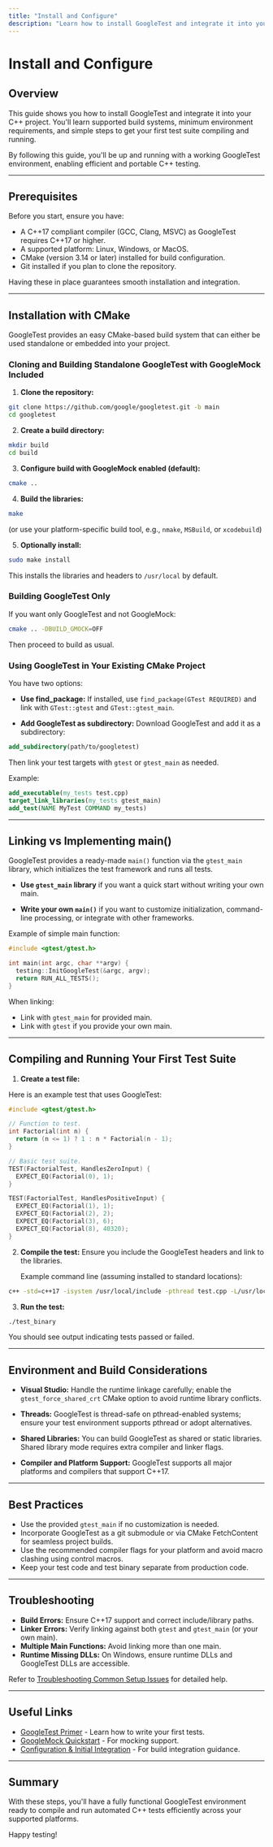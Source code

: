 ```yaml
---
title: "Install and Configure"
description: "Learn how to install GoogleTest and integrate it into your C++ project. This guide walks you through supported build systems, environment requirements, and the minimum steps to get your first test suite compiling and running."
---
```


# Install and Configure

## Overview

This guide shows you how to install GoogleTest and integrate it into your C++ project. You'll learn supported build systems, minimum environment requirements, and simple steps to get your first test suite compiling and running.

By following this guide, you'll be up and running with a working GoogleTest environment, enabling efficient and portable C++ testing.

---

## Prerequisites

Before you start, ensure you have:

- A C++17 compliant compiler (GCC, Clang, MSVC) as GoogleTest requires C++17 or higher.
- A supported platform: Linux, Windows, or MacOS.
- CMake (version 3.14 or later) installed for build configuration.
- Git installed if you plan to clone the repository.

Having these in place guarantees smooth installation and integration.

---

## Installation with CMake

GoogleTest provides an easy CMake-based build system that can either be used standalone or embedded into your project.

### Cloning and Building Standalone GoogleTest with GoogleMock Included

1. **Clone the repository:**

```bash
git clone https://github.com/google/googletest.git -b main
cd googletest
```

2. **Create a build directory:**

```bash
mkdir build
cd build
```

3. **Configure build with GoogleMock enabled (default):**

```bash
cmake ..
```

4. **Build the libraries:**

```bash
make
```

(or use your platform-specific build tool, e.g., `nmake`, `MSBuild`, or `xcodebuild`)

5. **Optionally install:**

```bash
sudo make install
```

This installs the libraries and headers to `/usr/local` by default.

### Building GoogleTest Only

If you want only GoogleTest and not GoogleMock:

```bash
cmake .. -DBUILD_GMOCK=OFF
```

Then proceed to build as usual.

### Using GoogleTest in Your Existing CMake Project

You have two options:

- **Use find_package:** If installed, use `find_package(GTest REQUIRED)` and link with `GTest::gtest` and `GTest::gtest_main`.

- **Add GoogleTest as subdirectory:** Download GoogleTest and add it as a subdirectory:

```cmake
add_subdirectory(path/to/googletest)
```

Then link your test targets with `gtest` or `gtest_main` as needed.

Example:

```cmake
add_executable(my_tests test.cpp)
target_link_libraries(my_tests gtest_main)
add_test(NAME MyTest COMMAND my_tests)
```

---

## Linking vs Implementing main()

GoogleTest provides a ready-made `main()` function via the `gtest_main` library, which initializes the test framework and runs all tests.

- **Use `gtest_main` library** if you want a quick start without writing your own main.

- **Write your own `main()`** if you want to customize initialization, command-line processing, or integrate with other frameworks.

Example of simple main function:

```c++
#include <gtest/gtest.h>

int main(int argc, char **argv) {
  testing::InitGoogleTest(&argc, argv);
  return RUN_ALL_TESTS();
}
```

When linking:

- Link with `gtest_main` for provided main.
- Link with `gtest` if you provide your own main.

---

## Compiling and Running Your First Test Suite

1. **Create a test file:**

Here is an example test that uses GoogleTest:

```c++
#include <gtest/gtest.h>

// Function to test.
int Factorial(int n) {
  return (n <= 1) ? 1 : n * Factorial(n - 1);
}

// Basic test suite.
TEST(FactorialTest, HandlesZeroInput) {
  EXPECT_EQ(Factorial(0), 1);
}

TEST(FactorialTest, HandlesPositiveInput) {
  EXPECT_EQ(Factorial(1), 1);
  EXPECT_EQ(Factorial(2), 2);
  EXPECT_EQ(Factorial(3), 6);
  EXPECT_EQ(Factorial(8), 40320);
}
```

2. **Compile the test:** 
   Ensure you include the GoogleTest headers and link to the libraries.

   Example command line (assuming installed to standard locations):

```bash
c++ -std=c++17 -isystem /usr/local/include -pthread test.cpp -L/usr/local/lib -lgtest_main -lgtest -o test_binary
```

3. **Run the test:**

```bash
./test_binary
```

You should see output indicating tests passed or failed.

---

## Environment and Build Considerations

- **Visual Studio:** Handle the runtime linkage carefully; enable the `gtest_force_shared_crt` CMake option to avoid runtime library conflicts.

- **Threads:** GoogleTest is thread-safe on pthread-enabled systems; ensure your test environment supports pthread or adopt alternatives.

- **Shared Libraries:** You can build GoogleTest as shared or static libraries. Shared library mode requires extra compiler and linker flags.

- **Compiler and Platform Support:** GoogleTest supports all major platforms and compilers that support C++17.

---

## Best Practices

- Use the provided `gtest_main` if no customization is needed.
- Incorporate GoogleTest as a git submodule or via CMake FetchContent for seamless project builds.
- Use the recommended compiler flags for your platform and avoid macro clashing using control macros.
- Keep your test code and test binary separate from production code.

---

## Troubleshooting

- **Build Errors:** Ensure C++17 support and correct include/library paths.
- **Linker Errors:** Verify linking against both `gtest` and `gtest_main` (or your own main).
- **Multiple Main Functions:** Avoid linking more than one main.
- **Runtime Missing DLLs:** On Windows, ensure runtime DLLs and GoogleTest DLLs are accessible.

Refer to [Troubleshooting Common Setup Issues](../../getting-started/first-test-experience/troubleshooting-common-issues.md) for detailed help.

---

## Useful Links

- [GoogleTest Primer](./primer.md) - Learn how to write your first tests.
- [GoogleMock Quickstart](../guides/getting_started/googlemock-quickstart.md) - For mocking support.
- [Configuration & Initial Integration](../../getting-started/setup-basics/configuration-setup.md) - For build integration guidance.

---

## Summary

With these steps, you'll have a fully functional GoogleTest environment ready to compile and run automated C++ tests efficiently across your supported platforms.

Happy testing!
